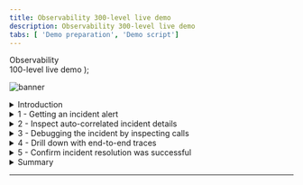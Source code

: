 ```yaml
---
title: Observability 300-level live demo
description: Observability 300-level live demo
tabs: [ 'Demo preparation', 'Demo script']
---
```


  <span>
    Observability <br/> 100-level live demo
  </span>
);

![banner](./images/AIOPS_Observability_100_Script_GitHub_banner_7-30-21.jpg)

<span id="top"></span>

<details>

<summary>Introduction</summary>
<br/>

| **Details** |   |
| :---         | :--- |
| **Action**             | From sidebar menu, click on **Applications**. Choose **Robot Shop.** Click on the **Dependencies** tab. |
| **Narration**      | In this demo, I’ll show how IBM Instana helps quickly identify, debug, and resolve an incident in a microservices-based application. <br/> <br/> To set the context, our application is called Stan’s Robot Shop, and it uses various technologies such as Java, Python, and MySQL. <br/> <br/> This is a visualization of all the dependencies within the robot shop application. Instana automatically discovered the relationships between the services and correlated them into this dynamic graph. We can see how requests are moving through the application in real-time. Instana is able to do this because it tracks every request that flows through the application. <br/> <br/> We can tell there are some problems with the application because several of the services are highlighted in yellow and red. <br/> <br/> But, you wouldn’t normally be looking at the dashboard when something like this happens, so let me walk you through what it looks like from the SRE/IT operator’s point of view when an incident occurs. |

<div style="width:60%">
<img src="./images/robot_shop_starting_point.png" alt="robot_shop_starting_point"></img>
</div>

<br/>

**[Go to top](#top)**

</details>

<details>

<summary>1 - Getting an incident alert</summary>
<br/>

| **1.1 - Automatically assessing events and alerts** |   |
| :---         | :--- |
| **Action**             | Click on the **Events** icon (triangle) in sidebar menu. |
| **Narration**      | We’ve just gotten an alert from Instana that there has been a sudden increase in erroneous calls on our ‘discount’ service, which is part of the robot shop application. <br/> <br/> Although I don’t have it connected right now, the alert would show up via one of the configurable alert channels, like email, Microsoft Teams, Slack, and many others ([full list](https://www.instana.com/docs/events_alerts/alert-channels)). <br/> <br/> It’s important to note here that you’re not getting alerts for just anything. Behind the scenes, Instana is determining which events and issues are related, and it only sends alerts if a problem is likely to affect end users. <br/> <br/> Let’s go into the details for this incident. |

<div style="width:60%">
<img src="./images/sidebar_menu.png" alt="sidebar_menu"></img>
</div>

<br/>

**[Go to top](#top)**

</details>

<details>

<summary>2 - Inspect auto-correlated incident details</summary>
<br/>

| **2.1 - Gather information from incident detail page** |   |
| :---         | :--- |
| **Action**             | Click on the incident called **Sudden increase in the number of erroneous calls** on the 'discount' service. |
| **Narration**      | Instana recognized that the sudden increase in the number of erroneous calls was something important to alert on, so we did not have to do any configuration or set thresholds in order to get this alert. We get key information right away when we come into this incident detail page. There’s a timeline of the incident, the event that triggered Instana to create the incident, and all of the related events. |

<div style="width:60%">
<img src="./images/event_page.png" alt="event_page"></img>
</div>
<br/>
Incident details screen:
<div style="width:60%">
<img src="./images/incident_details_screen.png" alt="incident_details_screen"></img>
</div>

<br/>

**[Go to top](#top)**

</details>

<details>

<summary>3 - Debugging the incident by inspecting calls</summary>
<br/>

| **3.1 - Understand the incident** |   |
| :---         | :--- |
| **Action**             | Click on the event that says **Sudden increase in the number of erroneous calls**. Then, click **Analyze Calls**. |
| **Narration**      | It looks like the abnormal termination of the MySQL database caused the problem. But we want to confirm this, and Instana makes it very easy to dig deeper into each individual call.|

<div style="width:60%">
<img src="./images/events.png" alt="events"></img>
</div>

<br/>

| **3.2 - Examine details** |   |
| :---         | :--- |
| **Action**             | Click on the endpoint named **CONNECT** and then on the first call (also named **CONNECT**). |
| **Narration**      | All the calls are grouped by endpoint. There is only one endpoint here, but if there were multiple, you’d see a list. Endpoints are automatically discovered and mapped by Instana. <br/> <br/> We can go into the details for each erroneous call to MySQL via this endpoint (CONNECT). |

<div style="width:60%">
<img src="./images/endpoint_connect.png" alt="endpoint_connect"></img>
</div>

<br/>

**[Go to top](#top)**

</details>

<details>

<summary>4 - Drill down with end-to-end traces</summary>
<br/>

| **4.1 - View call via visual dashboard** |   |
| :---         | :--- |
| **Action**             | -- |
| **Narration**      | Clicking on an individual call takes us to a view of the call in context of the end-to-end trace. We can see where the request began and each call that was made along the way. <br/> <br/> Everything is presented in an easy-to-navigate visual dashboard, so we can drill into increasingly detailed information to pinpoint the problem, without using multiple tools or navigating back and forth to lots of dashboards. |

<div style="width:60%">
<img src="./images/call_timeline.png" alt="call_timeline"></img>
</div>

<br/>

| **4.2 - Understand the impact and source of the incident** |   |
| :---         | :--- |
| **Action**             | Click on the span called **CONNECT** and refer to the sidebar on the right side. |
| **Narration**      | Clicking on a span gives more details, including the source and destination as well as the full stack trace. In this case, we can see that the source is the ‘discount’ service, and [scroll down] the destination is CONNECT of MySQL. <br/> <br/> So we can confirm that the root cause of the incident that affected the ‘discount’ service was with the MySQL database. The abnormal termination of the database caused a connection error, which then flowed back through the application. <br/> <br/> When we bring MySQL back online, it will fix the problem. |

<div style="width:60%">
<img src="./images/connect.png" alt="connect"></img>
</div>

<br/>

**[Go to top](#top)**

</details>

<details>

<summary>5 - Confirm incident resolution was successful</summary>
<br/>

| **5.1 - Metrics for the robot shop have returned to normal** |   |
| :---         | :--- |
| **Action**             | Set the timeframe so it begins at 0:30 minutes past the hour and ends at 0:45 minutes past the hour. <br/> <br/> Navigate to **Applications** in the sidebar menu, choose **Robot Shop**, and click on the **Summary** tab. Note: You should see that the call volume has increased, the number of erroneous calls decreased, and latency also decreased. |
| **Narration**             | Now that MySQL is working again, we can go back and confirm that the problems with the robot shop have been repaired. |

<div style="width:60%">
<img src="./images/robot_shop_summary_end.png" alt="robot_shop_summary_end"></img>
</div>

<br/>

**[Go to top](#top)**

</details>

<details>

<summary>Summary</summary>
<br/>

Now, we can see that the metrics for the robot shop have returned to normal: the call volume has increased again, the erroneous call rate has decreased, and latency has decreased.

We’ve fixed the problem with the robot shop and restored normal service!

Hopefully, you’ve seen that Instana can help make the process of identifying problems and finding the root cause of those problems very frictionless. Since Instana automates so many of the manual and labor-intensive aspects of the process, you can focus on getting other work done and not worry about instrumenting observability or constantly monitoring for problems. And when problems do arise, all the trace data is there at your fingertips to dig into.

<br/>

**[Go to top](#top)**

</details>

***
